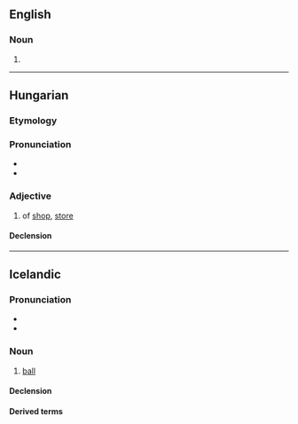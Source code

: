 ==English==

===Noun===
{{en-noun}}

# {{alternative form of|en|bolty}}

----

==Hungarian==

===Etymology===
{{affix|hu|bolt|-i|pos=adjective}}

===Pronunciation===
* {{hu-IPA}}
* {{hyphenation|hu|bol|ti}}

===Adjective===
{{hu-adj|-}}

# of [[shop]], [[store]]
#: {{ux|hu|'''bolti''' lopás|'''shop'''lifting|inline=1}}

====Declension====
{{hu-infl-nom|boltia|o|-}}

----

==Icelandic==

===Pronunciation===
* {{IPA|is|/ˈpɔl̥tɪ/}}
* {{rhymes|is|ɔl̥tɪ}}

===Noun===
{{is-noun|m|bolta|boltar}}

# {{lb|is|sports}} [[ball]]

====Declension====
{{is-decl-noun-m-w1|b|o|lt}}

====Derived terms====
{{der3|is
|boltaleikur
|fótbolti
|hafnabolti
|hornabolti
|handbolti
|körfubolti}}